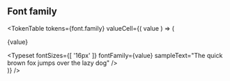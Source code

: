 
<Meta title="Design Tokens|Font family" />

## Font family

<TokenTable
    tokens={font.family}
    valueCell={( value ) => (
        <div>
            <p>{value}</p>
            <Typeset
                fontSizes={[ '16px' ]}
                fontFamily={value}
                sampleText="The quick brown fox jumps over the lazy dog"
            />
        </div>
    )}
/>
